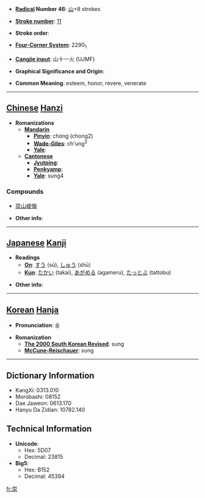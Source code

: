 * '''[[Wiktionary:Chinese radical index| Radical]] Number 46''': [[Wiktionary:Chinese radical index 山|山]]+8 strokes

* '''[[Wiktionary:Chinese total strokes index|Stroke number]]''': [[Wiktionary:Chinese total strokes index 11|11]]

* '''Stroke order''': 

* '''[[Wiktionary:Chinese four corner index|Four-Corner System]]''': 2290<sub>1</sub>

* '''[[Wiktionary:Chinese Cangjie index|Cangjie input]]''': 山十一火 (UJMF)

* '''Graphical Significance and Origin''': 

* '''Common Meaning''': esteem, honor, revere, venerate

----

== [[Chinese]] [[Hanzi]] ==

* '''Romanizations'''
** '''[[Mandarin]]'''
*** '''[[Pinyin]]''': chóng (chong2)
*** '''[[Wade-Giles]]''': ch'ung<sup>2</sup>
*** '''[[Yale]]''': 
** '''[[Cantonese]]'''
*** '''[[Jyutping]]''':
*** '''[[Penkyamp]]''': 
*** '''[[Yale]]''': sung4

===Compounds===
{{top}}
*[[崇山峻嶺]]
{{mid}}
{{bottom}}

* '''Other info''': 

----

== [[Japanese]] [[Kanji]] ==

* '''Readings'''
** '''[[On]]''': [[すう]] (sū), [[しゅう]] (shū)
** '''[[Kun]]''': [[たかい]] (takai), [[あがめる]] (agameru), [[たっとぶ]] (tattobu)

* '''Other info''':  

----

== [[Korean]] [[Hanja]] ==

* '''Pronunciation''': 숭

* '''Romanization'''
** '''[[The 2000 South Korean Revised Romanization|The 2000 South Korean Revised]]''': sung
** '''[[McCune-Reischauer]]''': sung

----

== Dictionary Information ==

* KangXi: 0313.010
* Morobashi: 08152
* Dae Jaweon: 0613.170
* Hanyu Da Zidian: 10782.140

== Technical Information ==

* '''Unicode''':
** Hex: 5D07
** Decimal: 23815
* '''Big5''':
** Hex: B152
** Decimal: 45394

[[fr:崇]]